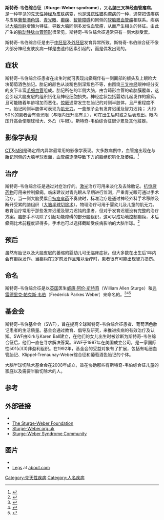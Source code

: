 {{medical}}
{{Infobox Disease |
  Name           = 斯特奇-韦伯综合征<br>Sturge–Weber syndrome |
  Image          = Sturge-Weber CT.jpg |
  Caption        = 斯特奇-韦伯综合征的CT成像|
  DiseasesDB     = 12572 |
  ICD10          = {{ICD10|Q|85|8|q|80}} |
  ICD9           = {{ICD9|759.6}} |
  ICDO           = |
  OMIM           = 185300 |
  MedlinePlus    = |
  eMedicineSubj  = neuro |
  eMedicineTopic = 356 |
  MeshID         = D013341 |
}}
'''斯特奇-韦伯综合征'''（'''Sturge–Weber syndrome'''），又名'''脑三叉神经血管瘤病'''，是一种罕见的[[先天性缺陷|先天性]][[神经|神经]]及[[皮肤|皮肤]]病变，也是[[斑痣性错构瘤病|斑痣性错构瘤病]]的一种，通常把该疾病与皮肤[[葡萄酒色斑|葡萄酒色斑]]、[[青光眼|青光眼]]、[[癫痫|癫痫]]、[[智能障碍|智能障碍]]和同侧的[[软脑膜血管瘤|软脑膜血管瘤]]相联系。疾病以[[大脑|大脑]][[动脉|动脉]]增殖为特征，导致大脑同侧多发性血管瘤，从而产生相关的体征。由此产生的[[脑动静脉血管畸形|脑动静脉血管畸形]]很常见。斯特奇-韦伯综合征通常只有一侧大脑受累。

斯特奇-韦伯综合征是由于[[中胚层|中胚层]]及[[外胚层|外胚层]]发育异常所致。斯特奇-韦伯综合征不像大部分神经皮肤疾病一样是由遗传因素引起的，而是偶发出现的。

==症状==
斯特奇-韦伯综合征患者在出生时就可表现出癫痫伴有一侧面部的额头及上眼睑大块葡萄酒色胎记。胎记的颜色从淡粉色到深紫色不等，由围绕[[三叉神经|三叉神经]]眼神经分支的皮下丰富[[毛细血管|毛细血管]]组成。胎记所在的半侧大脑，由含畸形血管的软脑膜覆盖，这会引起大脑皮层的组织钙化及神经细胞损失。神经症状包括婴幼儿起发作的癫痫，且可能随着年龄增加而恶化。[[惊厥|惊厥]]通常发生在胎记的对侧半肢体，且严重程度不一。胎记同侧半肢体可表现为[[肌无力|肌无力]]。一些孩子会有发育迟缓及智力迟钝； 大约50%的患者会有青光眼（与眼内压升高有关），可在出生后时或之后表现出。眼内压升高会使眼球增大、外凸（牛眼）。斯特奇-韦伯综合征很少累及其他脏器。

==影像学表现==
[[X射线计算机断层成像|CT]]及[[核磁共振成像|MRI]]是确定颅内异常最常用的影像学表现。大多数病例中，血管瘤出现在与胎记同侧的大脑半球表面，血管瘤逐渐导致下方的脑组织钙化及萎缩。<ref>{{cite web|title=Sturge-Weber syndrome: Radiopaedia.org|url=http://radiopaedia.org/articles/sturge-weber-syndrome-1|accessdate=2011-11-21|archive-date=2011-11-27|archive-url=https://web.archive.org/web/20111127213906/http://radiopaedia.org/articles/sturge-weber-syndrome-1|dead-url=no}}</ref>

==治疗==
斯特奇-韦伯综合征是通过对症治疗的。[[激光|激光]]治疗可用来淡化及去除胎记。[[抗惊厥药物|抗惊厥药物]]可用来控制癫痫。临床建议对青光眼从早期进行监测，严重青光眼可通过手术治疗。当一侧大脑受累且[[抗痉挛药|抗痉挛药]]不奏效时，标准治疗是通过神经外科手术移除及断开受累的脑组织（[[大脑半球切除术|大脑半球切除术]]）。物理治疗可用于婴幼儿及儿童的肌无力。教育治疗常用于那些发育迟缓及智力迟钝的患者，但对于发育迟缓没有完整的治疗方案。脑部手术切除了引起功能障碍的部分脑组织，这可以成功地控制癫痫，术后癫痫比术前程度轻得多。手术也可以选择截断受疾病影响的大脑半球。<ref>{{cite news |url=http://www.bbc.co.uk/news/uk-england-13471262 |title=Norfolk girl recovers after half of brain 'switched off' |work=BBC News |date=2011-05-20 |accessdate=2011-11-21 |archive-date=2011-08-30 |archive-url=https://web.archive.org/web/20110830121953/http://www.bbc.co.uk/news/uk-england-13471262 |dead-url=no }}</ref>

==预后==
虽然有胎记以及大脑皮层的萎缩的婴幼儿可无临床症状，但大多数在出生后1年内会有癫痫发作。当癫痫在2岁前发作且难以治疗时，患者很有可能出现智力损伤。

==命名==
斯特奇-韦伯综合征是以[[英国|英国]]医生[[威廉·阿伦·斯特奇|威廉·阿伦·斯特奇]]（William Allen Sturge）和[[弗雷德里克·帕克斯·韦伯|弗雷德里克·帕克斯·韦伯]]（Frederick Parkes Weber）来命名的。<ref>{{WhoNamedIt|synd|1764}}</ref><ref>{{cite journal |author=Sturge WA |title=A case of partial epilepsy, apparently due to a lesion of one of the vasomotor centres of the brain |journal=Transactions of the Clinical Society of London |volume=12 |pages=162 |year=1879 }}</ref><ref>{{cite journal |author=Weber FP |title=Right-sided hemi-hypertrophy resulting from right-sided congenital spastic hemiplegia, with a morbid condition of the left side of the brain, revealed by radiograms |journal=Journal of Neurology and Psychopathology |volume=3 |pages=134–9 |year=1922 |location=London}}</ref>

==基金会==
斯特奇-韦伯基金会（SWF），旨在提高全球斯特奇-韦伯综合征患者、葡萄酒色胎记患者的生活质量。基金会通过教育、倡导及研究，来推进疾病的有效治疗及认知。SWF由Kirk与Karen Ball建立，在他们的女儿出生时被诊断为斯特奇-韦伯综合征后，他们一直在寻求解决答案。SWF于1987年在美国成立公司，是一家国际性501(c)(3)非盈利组织。在1992年，基金会的受益对象有了扩展，包括有毛细血管胎记、Klippel-Trenaunay-Weber综合征和葡萄酒色胎记的个体。

大脑半球切除术基金会在2008年成立，旨在协助那些有斯特奇-韦伯综合征儿童的家庭以及需要半脑切除术的人。

==参考==
<references/>

==外部链接==
* {{NINDS|sturge_weber}}
* [http://www.sturge-weber.org/ The Sturge-Weber Foundation] {{Wayback|url=http://www.sturge-weber.org/ |date=20111129092909 }}
* [http://www.Sturge-Weber.org.uk/ Sturge-Weber.org.uk]{{dead link|date=2018年3月 |bot=InternetArchiveBot |fix-attempted=yes }}
* [http://swscommunity.org/ Sturge-Weber Syndrome Community] {{Wayback|url=http://swscommunity.org/ |date=20111118115137 }}

==图片==
* {{cite journal |author=Greenwood M, Meechan JG |title=General medicine and surgery for dental practitioners Part 4: Neurological disorders |journal=Br Dent J |volume=195 |issue=1 |pages=19–25 |pmid=12856021 |doi=10.1038/sj.bdj.4810275 |quote=[http://www.nature.com/bdj/journal/v195/n1/fig_tab/4810275f2.html <br/>Fig. 2 A patient with Sturge Weber Syndrome]|date=July 2003}}
* [http://adam.about.com/encyclopedia/2536.htm Legs] {{Wayback|url=http://adam.about.com/encyclopedia/2536.htm |date=20051024051552 }} at [[about.com|about.com]]

[[Category:先天性疾病|Category:先天性疾病]]
[[Category:人名疾病|Category:人名疾病]]